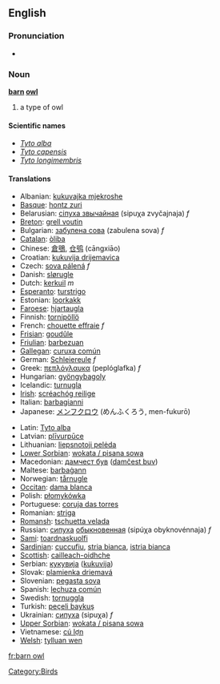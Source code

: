==English==
===Pronunciation===
*{{IPA|/'bɑɽn ɑʊl/}}
{{Wikipedia}}
===Noun===
'''[[barn]] [[owl]]'''

# a type of owl

====Scientific names====
*''[[Tyto alba]]''
*''[[Tyto capensis]]''
*''[[Tyto longimembris]]''

====Translations====
{{top}}
*Albanian: [[kukuvajka mjekroshe]]
*[[Basque]]: [[hontz zuri]]
*Belarusian: [[сіпуха звычайная]] (sipuχa zvyčajnaja) ''f''
*[[Breton]]: [[grell voutin]]
*Bulgarian: [[забулена сова]] (zabulena sova) ''f''
*[[Catalan]]: [[òliba]]
*Chinese: [[倉鴞]], [[仓鸮]] (cāngxiāo)
*Croatian: [[kukuvija drijemavica]]
*Czech: [[sova pálená]] ''f''
*Danish: [[slørugle]]
*Dutch: [[kerkuil]] ''m''
*[[Esperanto]]: [[turstrigo]]
*Estonian: [[loorkakk]]
*[[Faroese]]: [[hjartaugla]]
*Finnish: [[tornipöllö]]
*French: [[chouette effraie]] ''f''
*[[Frisian]]: [[goudûle]]
*[[Friulian]]: [[barbezuan]]
*[[Gallegan]]: [[curuxa común]]
*German: [[Schleiereule]] ''f''
*Greek: [[πεπλόγλαυκα]] (peplóglafka) ''f''
*Hungarian: [[gyöngybagoly]]
*Icelandic: [[turnugla]]
*[[Irish]]: [[scréachóg reilige]]
*Italian: [[barbagianni]]
*Japanese: [[メンフクロウ]] (めんふくろう, men-fukurō)<!-- [[面梟]] not sure about kanji - kana seems to be the usual way to write it -->
{{mid}}
*Latin: [[Tyto alba]] '' ''
*Latvian: [[plīvurpūce]]
*Lithuanian: [[liepsnotoji pelėda]]
*[[Lower Sorbian]]: [[wokata / pisana sowa]]
*Macedonian: [[дамчест був]] ([[damčest buv]])
*Maltese: [[barbaġann]]
*Norwegian: [[tårnugle]]
*[[Occitan]]: [[dama blanca]]
*Polish: [[płomykówka]]
*Portuguese: [[coruja das torres]]
*Romanian: [[striga]]
*[[Romansh]]: [[tschuetta velada]]
*Russian: [[сипуха]] [[обыкновенный|обыкновенная]] (sipúχa obyknovénnaja) ''f''
*[[Sami]]: [[toardnaskuolfi]]
*[[Sardinian]]: [[cuccufiu]], [[stria bianca]], [[istria bianca]]
*[[Scottish]]: [[cailleach-oidhche]]
*Serbian: [[кукувиjа]] ([[kukuvija]])
*Slovak: [[plamienka driemavá]]
*Slovenian: [[pegasta sova]]
*Spanish: [[lechuza común]]
*Swedish: [[tornuggla]]
*Turkish: [[peçeli baykuş]]
*Ukrainian: [[сипуха]] (sipuχa) ''f''
*[[Upper Sorbian]]: [[wokata / pisana sowa]]
*Vietnamese: [[cú lợn]]
*[[Welsh]]: [[tylluan wen]]
{{bottom}}

[[Category:Birds]]

[[fr:barn owl]]